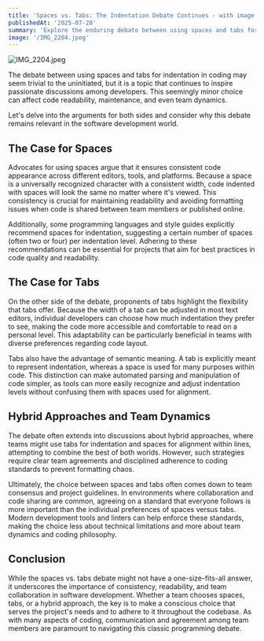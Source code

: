 ```yaml
---
title: 'Spaces vs. Tabs: The Indentation Debate Continues - with image'
publishedAt: '2025-07-28'
summary: 'Explore the enduring debate between using spaces and tabs for code indentation, and why this choice matters more than you might think.'
image: '/IMG_2204.jpeg'
---
```


![IMG_2204.jpeg](/IMG_2204.jpeg)

The debate between using spaces and tabs for indentation in coding may seem trivial to the uninitiated, but it is a topic that continues to inspire passionate discussions among developers. This seemingly minor choice can affect code readability, maintenance, and even team dynamics.

Let's delve into the arguments for both sides and consider why this debate remains relevant in the software development world.

## The Case for Spaces

Advocates for using spaces argue that it ensures consistent code appearance across different editors, tools, and platforms. Because a space is a universally recognized character with a consistent width, code indented with spaces will look the same no matter where it's viewed. This consistency is crucial for maintaining readability and avoiding formatting issues when code is shared between team members or published online.

Additionally, some programming languages and style guides explicitly recommend spaces for indentation, suggesting a certain number of spaces (often two or four) per indentation level. Adhering to these recommendations can be essential for projects that aim for best practices in code quality and readability.

## The Case for Tabs

On the other side of the debate, proponents of tabs highlight the flexibility that tabs offer. Because the width of a tab can be adjusted in most text editors, individual developers can choose how much indentation they prefer to see, making the code more accessible and comfortable to read on a personal level. This adaptability can be particularly beneficial in teams with diverse preferences regarding code layout.

Tabs also have the advantage of semantic meaning. A tab is explicitly meant to represent indentation, whereas a space is used for many purposes within code. This distinction can make automated parsing and manipulation of code simpler, as tools can more easily recognize and adjust indentation levels without confusing them with spaces used for alignment.

## Hybrid Approaches and Team Dynamics

The debate often extends into discussions about hybrid approaches, where teams might use tabs for indentation and spaces for alignment within lines, attempting to combine the best of both worlds. However, such strategies require clear team agreements and disciplined adherence to coding standards to prevent formatting chaos.

Ultimately, the choice between spaces and tabs often comes down to team consensus and project guidelines. In environments where collaboration and code sharing are common, agreeing on a standard that everyone follows is more important than the individual preferences of spaces versus tabs. Modern development tools and linters can help enforce these standards, making the choice less about technical limitations and more about team dynamics and coding philosophy.

## Conclusion

While the spaces vs. tabs debate might not have a one-size-fits-all answer, it underscores the importance of consistency, readability, and team collaboration in software development. Whether a team chooses spaces, tabs, or a hybrid approach, the key is to make a conscious choice that serves the project's needs and to adhere to it throughout the codebase. As with many aspects of coding, communication and agreement among team members are paramount to navigating this classic programming debate.
